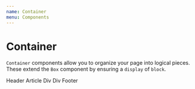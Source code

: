 ```yaml
---
name: Container
menu: Components
---
```




# Container

`Container` components allow you to organize your page into logical pieces. These extend the `Box` component by ensuring a `display` of `block`.

<PropsTable of={Container} />

<Container is="section" className="text-sm">
  <Container className="bg-indigo-400 rounded text-white p-4" is="header">
    Header
  </Container>
  <Container className="flex py-4">
    <Container className="bg-indigo-100 rounded h-auto w-2/3 p-4" is="article">
      Article
    </Container>
    <Container className="w-1/3 pl-4">
      <Container className="bg-gray-200 rounded h-16 p-4">Div</Container>
      <Container className="bg-gray-200 rounded mt-4 h-16 p-4">Div</Container>
    </Container>
  </Container>
  <Container className="bg-indigo-600 rounded text-white p-4" is="footer">
    Footer
  </Container>
</Container>

